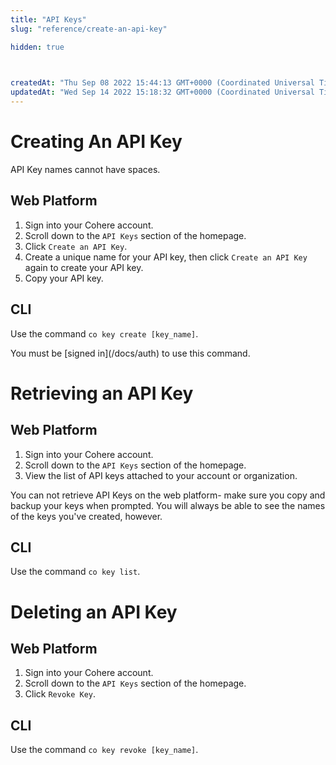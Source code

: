 ```yaml
---
title: "API Keys"
slug: "reference/create-an-api-key"

hidden: true
 


createdAt: "Thu Sep 08 2022 15:44:13 GMT+0000 (Coordinated Universal Time)"
updatedAt: "Wed Sep 14 2022 15:18:32 GMT+0000 (Coordinated Universal Time)"
---
```

# Creating An API Key

<Note title="Naming your API Key">  
 API Key names cannot have spaces.
</Note>

## Web Platform

1. Sign into your Cohere account.
2. Scroll down to the `API Keys` section of the homepage. 
3. Click `Create an API Key`.
4. Create a unique name for your API key, then click `Create an API Key` again to create your API key.
5. Copy your API key. 

## CLI

Use the command `co key create [key_name]`.

<Info> 
You must be [signed in](/docs/auth) to use this command.
</Info>

# Retrieving an API Key

## Web Platform

1. Sign into your Cohere account.
2. Scroll down to the `API Keys` section of the homepage. 
3. View the list of API keys attached to your account or organization.

<Info> 
You can not retrieve API Keys on the web platform- make sure you copy and backup your keys when prompted. You will always be able to see the names of the keys you've created, however.
</Info>

## CLI

Use the command `co key list`.

# Deleting an API Key

## Web Platform

1. Sign into your Cohere account.
2. Scroll down to the `API Keys` section of the homepage. 
3. Click `Revoke Key`.

## CLI

Use the command `co key revoke [key_name]`.
